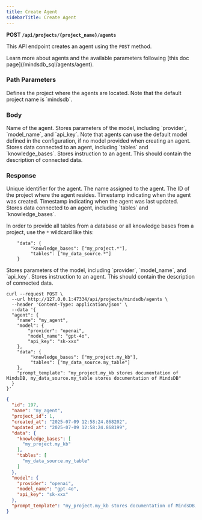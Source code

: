 ```yaml
---
title: Create Agent
sidebarTitle: Create Agent
---
```


**POST `/api/projects/{project_name}/agents`**

This API endpoint creates an agent using the `POST` method.

<Tip>
Learn more about agents and the available parameters following [this doc page](/mindsdb_sql/agents/agent).
</Tip>

### Path Parameters

<ParamField body='project_name' type='string' required>
Defines the project where the agents are located. Note that the default project name is `mindsdb`.
</ParamField>

### Body

<ParamField body='name' type='string' required>
Name of the agent.
</ParamField>

<ParamField body='model' type='string'>
Stores parameters of the model, including `provider`, `model_name`, and `api_key`. Note that agents can use the default model defined in the configuration, if no model provided when creating an agent.
</ParamField>

<ParamField body='data' type='string'>
Stores data connected to an agent, including `tables` and `knowledge_bases`.
</ParamField>

<ParamField body='prompt_template' type='string'>
Stores instruction to an agent. This should contain the description of connected data.
</ParamField>

### Response

<ResponseField name="id" type="string" required>  
Unique identifier for the agent.
</ResponseField>

<ResponseField name="name" type="string" required>  
The name assigned to the agent.
</ResponseField>

<ResponseField name="project_id" type="string" required>  
The ID of the project where the agent resides.
</ResponseField>

<ResponseField name="created_at" type="string" required>  
Timestamp indicating when the agent was created.
</ResponseField>

<ResponseField name="updated_at" type="string" required>  
Timestamp indicating when the agent was last updated.
</ResponseField>

<ResponseField body='data' type='string'>
Stores data connected to an agent, including `tables` and `knowledge_bases`.

In order to provide all tables from a database or all knowledge bases from a project, use the `*` wildcard like this:
```shell
    "data": {
         "knowledge_bases": ["my_project.*"],
         "tables": ["my_data_source.*"]
    }
```
</ResponseField>

<ResponseField body='model' type='string'>
Stores parameters of the model, including `provider`, `model_name`, and `api_key`.
</ResponseField>

<ResponseField body='prompt_template' type='string'>
Stores instruction to an agent. This should contain the description of connected data.
</ResponseField>

<RequestExample>

```shell Shell
curl --request POST \
  --url http://127.0.0.1:47334/api/projects/mindsdb/agents \
  --header 'Content-Type: application/json' \
  --data '{
  "agent": {
    "name": "my_agent",
    "model": {
        "provider": "openai",
        "model_name": "gpt-4o",
        "api_key": "sk-xxx"
    },
    "data": {
         "knowledge_bases": ["my_project.my_kb"],
         "tables": ["my_data_source.my_table"]
    },
    "prompt_template": "my_project.my_kb stores documentation of MindsDB, my_data_source.my_table stores documentation of MindsDB"
  }
}'
```

</RequestExample>

<ResponseExample>

```json Response
{
  "id": 197,
  "name": "my_agent",
  "project_id": 1,
  "created_at": "2025-07-09 12:58:24.868202",
  "updated_at": "2025-07-09 12:58:24.868199",
  "data": {
    "knowledge_bases": [
      "my_project.my_kb"
    ],
    "tables": [
      "my_data_source.my_table"
    ]
  },
  "model": {
    "provider": "openai",
    "model_name": "gpt-4o",
    "api_key": "sk-xxx"
  },
  "prompt_template": "my_project.my_kb stores documentation of MindsDB, my_data_source.my_table stores documentation of MindsDB"
}
```

</ResponseExample>
